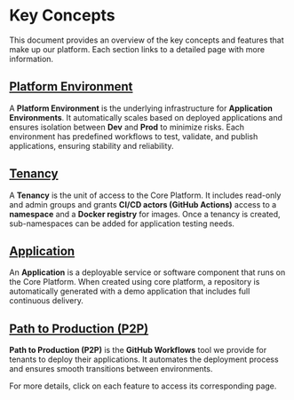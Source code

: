 # Key Concepts

This document provides an overview of the key concepts and features that make up our platform. Each section links to a detailed page with more information.

## [Platform Environment](./platform/environment/)

A **Platform Environment** is the underlying infrastructure for **Application Environments**. It automatically scales based on deployed applications and ensures isolation between **Dev** and **Prod** to minimize risks. Each environment has predefined workflows to test, validate, and publish applications, ensuring stability and reliability.

## [Tenancy](./reference/tenancy/)

A **Tenancy** is the unit of access to the Core Platform. It includes read-only and admin groups and grants **CI/CD actors (GitHub Actions)** access to a **namespace** and a **Docker registry** for images. Once a tenancy is created, sub-namespaces can be added for application testing needs.

## [Application](./application/overview)

An **Application** is a deployable service or software component that runs on the Core Platform. When created using core platform, a repository is automatically generated with a demo application that includes full continuous delivery.

## [Path to Production (P2P)](./p2p/overview)

**Path to Production (P2P)** is the **GitHub Workflows** tool we provide for tenants to deploy their applications. It automates the deployment process and ensures smooth transitions between environments.

For more details, click on each feature to access its corresponding page.
